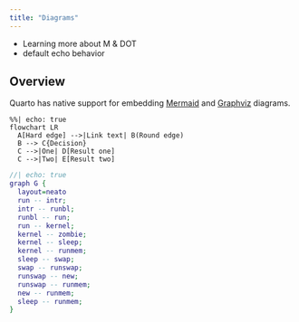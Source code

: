 ```yaml
---
title: "Diagrams"
---
```


- Learning more about M & DOT
- default echo behavior



## Overview

Quarto has native support for embedding [Mermaid](https://mermaid-js.github.io/mermaid/#/) and [Graphviz](https://graphviz.org/) diagrams. 

```mermaid
%%| echo: true
flowchart LR
  A[Hard edge] -->|Link text| B(Round edge)
  B --> C{Decision}
  C -->|One| D[Result one]
  C -->|Two| E[Result two]
```

```dot
//| echo: true
graph G {
  layout=neato
  run -- intr;
  intr -- runbl;
  runbl -- run;
  run -- kernel;
  kernel -- zombie;
  kernel -- sleep;
  kernel -- runmem;
  sleep -- swap;
  swap -- runswap;
  runswap -- new;
  runswap -- runmem;
  new -- runmem;
  sleep -- runmem;
}
```
